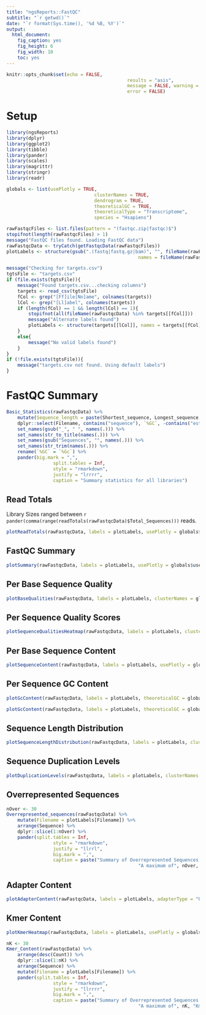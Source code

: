 ```yaml
---
title: "ngsReports::FastQC"
subtitle: "`r getwd()`"
date: "`r format(Sys.time(), '%d %B, %Y')`"
output: 
  html_document: 
    fig_caption: yes
    fig_height: 6
    fig_width: 10
    toc: yes
---
```


```r
knitr::opts_chunk$set(echo = FALSE,
											results = "asis",
											message = FALSE, warning = FALSE,
											error = FALSE)
```


# Setup

```r
library(ngsReports)
library(dplyr)
library(ggplot2)
library(tibble)
library(pander)
library(scales)
library(magrittr)
library(stringr)
library(readr)
```

```r
globals <- list(usePlotly = TRUE,
								clusterNames = TRUE,
								dendrogram = TRUE,
								theoreticalGC = TRUE,
								theoreticalType = "Transcriptome",
								species = "Hsapiens")
```


```r
rawFastqcFiles <- list.files(pattern = "(fastqc.zip|fastqc)$")
stopifnot(length(rawFastqcFiles) > 1)
message("FastQC files found. Loading FastQC data")
rawFastqcData <- tryCatch(getFastqcData(rawFastqcFiles))
plotLabels <- structure(gsub(".(fastq|fastq.gz|bam)", "", fileName(rawFastqcData)),
												names = fileName(rawFastqcData))
```


```r
message("Checking for targets.csv")
tgtsFile <- "targets.csv"
if (file.exists(tgtsFile)){
	message("Found targets.csv...checking columns")
	targets <- read_csv(tgtsFile)
	fCol <- grep("[Ff]ile[Nn]ame", colnames(targets))
	lCol <- grep("[Ll]abel", colnames(targets))
	if (length(fCol) == 1 && length(lCol) == 1){
		stopifnot(all(fileName(rawFastqcData) %in% targets[[fCol]]))
		message("Alternate labels found")
		plotLabels <- structure(targets[[lCol]], names = targets[[fCol]])
	}
	else{
		message("No valid labels found")
	}
}
if (!file.exists(tgtsFile)){
	message("targets.csv not found. Using default labels")
}
```


# FastQC Summary


```r
Basic_Statistics(rawFastqcData) %>%
	mutate(Sequence_length = paste(Shortest_sequence, Longest_sequence, sep = "-")) %>%
	dplyr::select(Filename, contains("sequence"), `%GC`, -contains("est")) %>%
	set_names(gsub("_", " ", names(.))) %>%
	set_names(str_to_title(names(.))) %>%
	set_names(gsub("Sequences", "", names(.))) %>%
	set_names(str_trim(names(.))) %>%
	rename(`%GC` = `%Gc`) %>%
	pander(big.mark = ",",
				 split.tables = Inf,
				 style = "rmarkdown",
				 justify = "lrrrr",
				 caption = "Summary statistics for all libraries")
```

## Read Totals

Library Sizes ranged between `r pander(comma(range(readTotals(rawFastqcData)$Total_Sequences)))` reads.

```r
plotReadTotals(rawFastqcData, labels = plotLabels, usePlotly = globals$usePlotly)
```


## FastQC Summary

```r
plotSummary(rawFastqcData, labels = plotLabels, usePlotly = globals$usePlotly)
```

## Per Base Sequence Quality

```r
plotBaseQualities(rawFastqcData, labels = plotLabels, clusterNames = globals$clusterNames, dendrogram = globals$dendrogram, usePlotly = globals$usePlotly)
```

## Per Sequence Quality Scores

```r
plotSequenceQualitiesHeatmap(rawFastqcData, labels = plotLabels, clusterNames = globals$clusterNames, dendrogram = globals$dendrogram, usePlotly = globals$usePlotly)
```

## Per Base Sequence Content

```r
plotSequenceContent(rawFastqcData, labels = plotLabels, usePlotly = globals$usePlotly)
```

## Per Sequence GC Content

```r
plotGcContent(rawFastqcData, labels = plotLabels, theoreticalGC = globals$theoreticalGC, theoreticalType = globals$theoreticalType, species = globals$species, clusterNames = globals$clusterNames, dendrogram = globals$dendrogram, usePlotly = globals$usePlotly)
```


```r
plotGcContent(rawFastqcData, labels = plotLabels, theoreticalGC = globals$theoreticalGC, theoreticalType = globals$theoreticalType, species = globals$species, plotType = "line", usePlotly = globals$usePlotly)
```

## Sequence Length Distribution

```r
plotSequenceLengthDistribution(rawFastqcData, labels = plotLabels, clusterNames = globals$clusterNames, dendrogram = globals$dendrogram, usePlotly = globals$usePlotly)
```

## Sequence Duplication Levels

```r
plotDuplicationLevels(rawFastqcData, labels = plotLabels, clusterNames = globals$clusterNames, dendrogram = globals$dendrogram, usePlotly = globals$usePlotly)
```

## Overrepresented Sequences

```r
nOver <- 30
Overrepresented_sequences(rawFastqcData) %>% 
	mutate(Filename = plotLabels[Filename]) %>%
	arrange(Sequence) %>%
	dplyr::slice(1:nOver) %>%
	pander(split.tables = Inf,
				 style = "rmarkdown",
				 justify = "llrrl",
				 big.mark = ",",
				 caption = paste("Summary of Overrepresented Sequences in all files.",
				 								"A maximum of", nOver, "seqences are shown."))
```

## Adapter Content

```r
plotAdapterContent(rawFastqcData, labels = plotLabels, adapterType = "Universal", plotType = "line", usePlotly = globals$usePlotly) 
```

## Kmer Content

```r
plotKmerHeatmap(rawFastqcData, labels = plotLabels, usePlotly = globals$usePlotly, clusterNames = globals$clusterNames, dendrogram = globals$dendrogram)
```

```r
nK <- 30
Kmer_Content(rawFastqcData) %>%
	arrange(desc(Count)) %>%
	dplyr::slice(1:nK) %>%
	arrange(Sequence) %>%
	mutate(Filename = plotLabels[Filename]) %>%
	pander(split.tables = Inf,
				 style = "rmarkdown",
				 justify = "llrrrr",
				 big.mark = ",",
				 caption = paste("Summary of Overrepresented Sequences in all files.",
				 								"A maximum of", nK, "Kmers are shown."))
```



